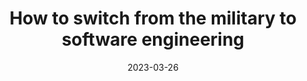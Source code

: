 ---
title: How to switch from the military to software engineering
date: '2023-03-26'
tags: ['career']
draft: true
summary: How you can use your military background to be a better software engineer
images: []
layout: PostLayout
canonicalUrl:
---